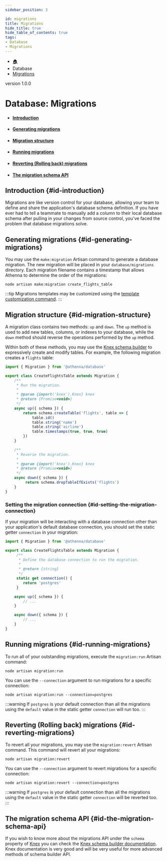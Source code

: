 ```yaml
---
sidebar_position: 3

id: migrations
title: Migrations
hide_title: true
hide_table_of_contents: true
tags:
- Database
- Migrations
---
```


<nav aria-label="breadcrumbs">
    <ul class="breadcrumbs">
        <li class="breadcrumbs__item">
            <a class="breadcrumbs__link" href="/">🏠</a>
        </li>
        <li class="breadcrumbs__item">
            <a class="breadcrumbs__link">Database</a>
        </li>
        <li class="breadcrumbs__item">
            <a class="breadcrumbs__link" href="/docs/database/migrations">Migrations</a>
        </li>
    </ul>
</nav>

<span class="badge badge--secondary margin-top-bot">version 1.0.0</span>

# Database: Migrations

- #### [Introduction](#id-introduction)
- #### [Generating migrations](#id-generating-migrations)
- #### [Migration structure](#id-migration-structure)
- #### [Running migrations](#id-running-migrations)
- #### [Reverting (Rolling back) migrations](#id-reverting-migrations)
- #### [The migration schema API](#id-the-migration-schema-api)

## Introduction {#id-introduction}

Migrations are like version control for your database, allowing your team to define and share the application's database schema
definition. If you have ever had to tell a teammate to manually add a column to their local database schema after pulling in
your changes from source control, you've faced the problem that database migrations solve.

## Generating migrations {#id-generating-migrations}

You may use the `make:migration` Artisan command to generate a database migration. The new migration will be placed in your
`database/migrations` directory. Each migration filename contains a timestamp that allows Athenna to determine the order of
the migrations:

```shell
node artisan make:migration create_flights_table
```

:::tip
Migrations templates may be customized using the
[template customization command](https://athenna.io/docs/the-basics/cli/commands#id-registering-custom-templates).
:::

## Migration structure {#id-migration-structure}

A migration class contains two methods: `up` and `down`. The `up` method is used to add new tables, columns, or indexes to
your database, while the `down` method should reverse the operations performed by the `up` method.

Within both of these methods, you may use the [Knex schema builder](https://knexjs.org/guide/schema-builder.html) to
expressively create and modify tables. For example, the following migration creates a `flights` table:

```javascript
import { Migration } from '@athenna/database'

export class CreateFlightsTable extends Migration {
    /**
     * Run the migration.
     *
     * @param {import('knex').Knex} knex
     * @return {Promise<void>}
     */
    async up({ schema }) {
        return schema.createTable('flights', table => {
            table.id()
            table.string('name')
            table.string('airline')
            table.timestamps(true, true, true)
        })
    }

    /**
     * Reverse the migration.
     *
     * @param {import('knex').Knex} knex
     * @return {Promise<void>}
     */
    async down({ schema }) {
         return schema.dropTableIfExists('flights')
    }
}
```

### Setting the migration connection {#id-setting-the-migration-connection}

If your migration will be interacting with a database connection other than your application's default database connection,
you should set the static getter `connection` in your migration:

```javascript
import { Migration } from '@athenna/database'

export class CreateFlightsTable extends Migration {
     /**
      * Define the database connection to run the migration.
      *
      * @return {string}
      */
     static get connection() {
        return 'postgres'
     }

    async up({ schema }) {
        // ...
    }

    async down({ schema }) {
        // ...
    }
}
```

## Running migrations {#id-running-migrations}

To run all of your outstanding migrations, execute the `migration:run` Artisan command:

```shell
node artisan migration:run
```

You can use the `--connection` argument to run migrations for a specific connection:

```shell
node artisan migration:run --connection=postgres
```

:::warning
If `postgres` is your default connection than all the migrations using the `default` value in the static getter `connection`
will run too.
:::

## Reverting (Rolling back) migrations {#id-reverting-migrations}

To revert all your migrations, you may use the `migration:revert` Artisan command. This command will revert all your migrations:

```shell
node artisan migration:revert
```

You can use the `--connection` argument to revert migrations for a specific connection:

```shell
node artisan migration:revert --connection=postgres
```

:::warning
If `postgres` is your default connection than all the migrations using the `default` value in the static getter `connection`
will be reverted too.
:::

## The migration schema API {#id-the-migration-schema-api}

If you wish to know more about the migrations API under the `schema` property of [Knex](https://knexjs.org) you can check the
[Knex schema builder documentation](https://knexjs.org/guide/schema-builder.html). Knex documentation is very good and will
be very useful for more advanced methods of schema builder API.

